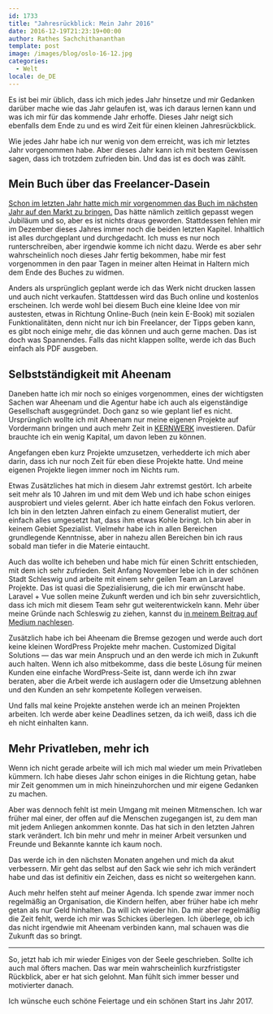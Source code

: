 ```yaml
---
id: 1733
title: "Jahresrückblick: Mein Jahr 2016"
date: 2016-12-19T21:23:19+00:00
author: Rathes Sachchithananthan
template: post
image: /images/blog/oslo-16-12.jpg
categories:
  - Welt
locale: de_DE
---
```


Es ist bei mir üblich, dass ich mich jedes Jahr hinsetze und mir Gedanken darüber mache wie das Jahr gelaufen ist, was ich daraus lernen kann und was ich mir für das kommende Jahr erhoffe. Dieses Jahr neigt sich ebenfalls dem Ende zu und es wird Zeit für einen kleinen Jahresrückblick.<!--more-->

Wie jedes Jahr habe ich nur wenig von dem erreicht, was ich mir letztes Jahr vorgenommen habe. Aber dieses Jahr kann ich mit bestem Gewissen sagen, dass ich trotzdem zufrieden bin. Und das ist es doch was zählt.

## Mein Buch über das Freelancer-Dasein

[Schon im letzten Jahr hatte mich mir vorgenommen das Buch im nächsten Jahr auf den Markt zu bringen.](/blog/de/review-2015/) Das hätte nämlich zeitlich gepasst wegen Jubiläum und so, aber es ist nichts draus geworden. Stattdessen fehlen mir im Dezember dieses Jahres immer noch die beiden letzten Kapitel. Inhaltlich ist alles durchgeplant und durchgedacht. Ich muss es nur noch runterschreiben, aber irgendwie komme ich nicht dazu. Werde es aber sehr wahrscheinlich noch dieses Jahr fertig bekommen, habe mir fest vorgenommen in den paar Tagen in meiner alten Heimat in Haltern mich dem Ende des Buches zu widmen.

Anders als ursprünglich geplant werde ich das Werk nicht drucken lassen und auch nicht verkaufen. Stattdessen wird das Buch online und kostenlos erscheinen. Ich werde wohl bei diesem Buch eine kleine Idee von mir austesten, etwas in Richtung Online-Buch (nein kein E-Book) mit sozialen Funktionalitäten, denn nicht nur ich bin Freelancer, der Tipps geben kann, es gibt noch einige mehr, die das können und auch gerne machen. Das ist doch was Spannendes. Falls das nicht klappen sollte, werde ich das Buch einfach als PDF ausgeben.

## Selbstständigkeit mit Aheenam

Daneben hatte ich mir noch so einiges vorgenommen, eines der wichtigsten Sachen war Aheenam und die Agentur habe ich auch als eigenständige Gesellschaft ausgegründet. Doch ganz so wie geplant lief es nicht. Ursprünglich wollte ich mit Aheenam nur meine eigenen Projekte auf Vordermann bringen und auch mehr Zeit in [KERNWERK](https://kernwerk.de/) investieren. Dafür brauchte ich ein wenig Kapital, um davon leben zu können.

Angefangen eben kurz Projekte umzusetzen, verhedderte ich mich aber darin, dass ich nur noch Zeit für eben diese Projekte hatte. Und meine eigenen Projekte liegen immer noch im Nichts rum.

Etwas Zusätzliches hat mich in diesem Jahr extremst gestört. Ich arbeite seit mehr als 10 Jahren im und mit dem Web und ich habe schon einiges ausprobiert und vieles gelernt. Aber ich hatte einfach den Fokus verloren. Ich bin in den letzten Jahren einfach zu einem Generalist mutiert, der einfach alles umgesetzt hat, dass ihm etwas Kohle bringt. Ich bin aber in keinem Gebiet Spezialist. Vielmehr habe ich in allen Bereichen grundlegende Kenntnisse, aber in nahezu allen Bereichen bin ich raus sobald man tiefer in die Materie eintaucht.

Auch das wollte ich beheben und habe mich für einen Schritt entschieden, mit dem ich sehr zufrieden. Seit Anfang November lebe ich in der schönen Stadt Schleswig und arbeite mit einem sehr geilen Team an Laravel Projekte. Das ist quasi die Spezialisierung, die ich mir erwünscht habe. Laravel + Vue sollen meine Zukunft werden und ich bin sehr zuversichtlich, dass ich mich mit diesem Team sehr gut weiterentwickeln kann. Mehr über meine Gründe nach Schleswig zu ziehen, kannst du [in meinem Beitrag auf Medium nachlesen](https://medium.com/@rathes/pivot-in-leben-warum-ich-mich-entschied-nach-schleswig-zu-ziehen-dbb268db09a6#.1b5fgt1dc).

Zusätzlich habe ich bei Aheenam die Bremse gezogen und werde auch dort keine kleinen WordPress Projekte mehr machen. Customized Digital Solutions — das war mein Anspruch und an den werde ich mich in Zukunft auch halten. Wenn ich also mitbekomme, dass die beste Lösung für meinen Kunden eine einfache WordPress-Seite ist, dann werde ich ihn zwar beraten, aber die Arbeit werde ich auslagern oder die Umsetzung ablehnen und den Kunden an sehr kompetente Kollegen verweisen.

Und falls mal keine Projekte anstehen werde ich an meinen Projekten arbeiten. Ich werde aber keine Deadlines setzen, da ich weiß, dass ich die eh nicht einhalten kann.

## Mehr Privatleben, mehr ich

Wenn ich nicht gerade arbeite will ich mich mal wieder um mein Privatleben kümmern. Ich habe dieses Jahr schon einiges in die Richtung getan, habe mir Zeit genommen um in mich hineinzuhorchen und mir eigene Gedanken zu machen.

Aber was dennoch fehlt ist mein Umgang mit meinen Mitmenschen. Ich war früher mal einer, der offen auf die Menschen zugegangen ist, zu dem man mit jedem Anliegen ankommen konnte. Das hat sich in den letzten Jahren stark verändert. Ich bin mehr und mehr in meiner Arbeit versunken und Freunde und Bekannte kannte ich kaum noch.

Das werde ich in den nächsten Monaten angehen und mich da akut verbessern. Mir geht das selbst auf den Sack wie sehr ich mich verändert habe und das ist definitiv ein Zeichen, dass es nicht so weitergehen kann.

Auch mehr helfen steht auf meiner Agenda. Ich spende zwar immer noch regelmäßig an Organisation, die Kindern helfen, aber früher habe ich mehr getan als nur Geld hinhalten. Da will ich wieder hin. Da mir aber regelmäßig die Zeit fehlt, werde ich mir was Schickes überlegen. Ich überlege, ob ich das nicht irgendwie mit Aheenam verbinden kann, mal schauen was die Zukunft das so bringt.

---

So, jetzt hab ich mir wieder Einiges von der Seele geschrieben. Sollte ich auch mal öfters machen. Das war mein wahrscheinlich kurzfristigster Rückblick, aber er hat sich gelohnt. Man fühlt sich immer besser und motivierter danach.

Ich wünsche euch schöne Feiertage und ein schönen Start ins Jahr 2017.
